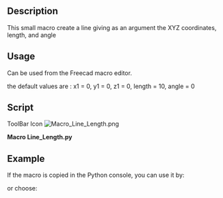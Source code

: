 <languages/>

{{Macro
|Name=Macro Line Length
|Icon=Macro_Line_Length.png
|Description=Create a line giving as an argument the XYZ coordinates, length, and angle. The new line is created in the real coordinate of object, not in the coordinate of the Body.<br/>{{ColoredText|(Command line, paste this complete macro in the Python console)}}.
|Author=mario52
|Version=02.00
|Date=2014-08-08
|FCVersion=All
|Download=[https://wiki.freecad.org/images/b/bd/Macro_Line_Length.png ToolBar Icon]
}}

==Description==

This small macro create a line giving as an argument the XYZ coordinates, length, and angle

==Usage==

Can be used from the Freecad macro editor.

the default values are : x1 = 0, y1 = 0, z1 = 0, length = 10, angle = 0

==Script==

ToolBar Icon [[Image:Macro_Line_Length.png]]

'''Macro Line_Length.py'''

{{MacroCode|code=
# -*- coding: utf-8 -*-
# créer une ligne avec une coordonnée une longueur et un angle sur le plan X Y
# create line with coordinate length and angle to plane X Y
import FreeCAD, FreeCADGui, Draft
from math import cos, sin, radians
#from FreeCAD import Base
 
def line_length(x1 = 0.0, y1 = 0.0, z1 = 0.0, length = 10.0, angle = 0.0):
    x2 = x1 + (length * cos(radians(angle)))
    y2 = y1 + (length * sin(radians(angle)))
    z2 = z1 #+ ()
    Draft.makeWire([FreeCAD.Vector(x1,y1,z1),FreeCAD.Vector(x2,y2,z2)])

#Example:
#x1 = 0.0          # Edit coordinate x1 origin
#y1 = 0.0          # Edit coordinate y1 origin
#z1 = 0.0          # Edit coordinate z1 origin
#length = 50.0       # Edit length
#angle  = 45.0       # Edit angle plane XY
 
#line_length(x1, y1, z1, length, angle)
}}

==Example==

If the macro is copied in the Python console, you can use it by:

{{Code|code=
>>> line_length(x1 = 0, y1 = 0, z1 = 0, length = 10, angle = 45)
}}

or choose:

{{Code|code=
>>> line_length(x1 = 10, y1 = 10, z1 = 0, length = 50)

>>> line_length(length = 50, angle = 45)
}}